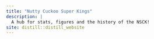 ```yaml
---
title: "Nutty Cuckoo Super Kings"
description: |
  A hub for stats, figures and the history of the NSCK! 
site: distill::distill_website
---
```

